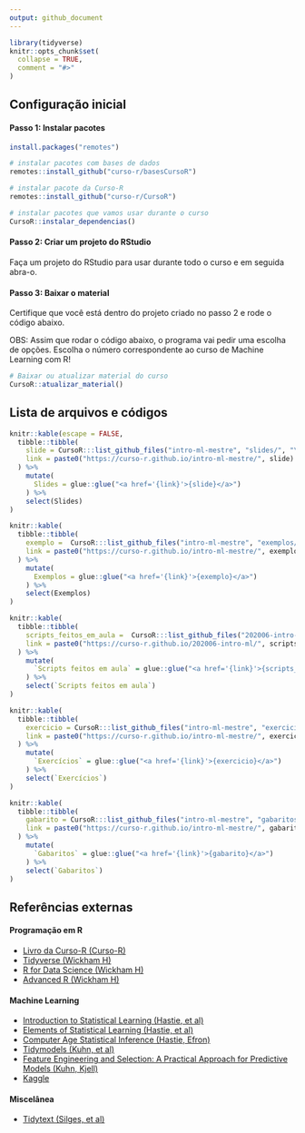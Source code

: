 ```yaml
---
output: github_document
---
```


<!-- README.md is generated from README.Rmd. Please edit that file -->

```r
library(tidyverse)
knitr::opts_chunk$set(
  collapse = TRUE,
  comment = "#>"
)
```

## Configuração inicial


#### Passo 1: Instalar pacotes

```r
install.packages("remotes")

# instalar pacotes com bases de dados
remotes::install_github("curso-r/basesCursoR")

# instalar pacote da Curso-R
remotes::install_github("curso-r/CursoR")

# instalar pacotes que vamos usar durante o curso
CursoR::instalar_dependencias()
```

#### Passo 2: Criar um projeto do RStudio

Faça um projeto do RStudio para usar durante todo o curso e em seguida abra-o.

#### Passo 3: Baixar o material

Certifique que você está dentro do projeto criado no passo 2 e rode o código abaixo.

OBS: Assim que rodar o código abaixo, o programa vai pedir uma escolha de opções.
Escolha o número correspondente ao curso de Machine Learning com R!

```r
# Baixar ou atualizar material do curso
CursoR::atualizar_material()
```


## Lista de arquivos e códigos

```r
knitr::kable(escape = FALSE,
  tibble::tibble(
    slide = CursoR:::list_github_files("intro-ml-mestre", "slides/", "\\.html"),
    link = paste0("https://curso-r.github.io/intro-ml-mestre/", slide)
  ) %>%
    mutate(
      Slides = glue::glue("<a href='{link}'>{slide}</a>")
    ) %>% 
    select(Slides)
)
```

```r
knitr::kable(
  tibble::tibble(
    exemplo =  CursoR:::list_github_files("intro-ml-mestre", "exemplos/", "\\.R"),
    link = paste0("https://curso-r.github.io/intro-ml-mestre/", exemplo)
  ) %>%
    mutate(
      Exemplos = glue::glue("<a href='{link}'>{exemplo}</a>")
    ) %>% 
    select(Exemplos)
)
```

```r
knitr::kable(
  tibble::tibble(
    scripts_feitos_em_aula =  CursoR:::list_github_files("202006-intro-ml", "scripts_feitos_em_aula/", "\\.R"),
    link = paste0("https://curso-r.github.io/202006-intro-ml/", scripts_feitos_em_aula)
  ) %>%
    mutate(
      `Scripts feitos em aula` = glue::glue("<a href='{link}'>{scripts_feitos_em_aula}</a>")
    ) %>% 
    select(`Scripts feitos em aula`)
)
```

```r
knitr::kable(
  tibble::tibble(
    exercicio = CursoR:::list_github_files("intro-ml-mestre", "exercicios/", "\\.R"),
    link = paste0("https://curso-r.github.io/intro-ml-mestre/", exercicio)
  ) %>%
    mutate(
      `Exercícios` = glue::glue("<a href='{link}'>{exercicio}</a>")
    ) %>% 
    select(`Exercícios`)
)
```

```r
knitr::kable(
  tibble::tibble(
    gabarito = CursoR:::list_github_files("intro-ml-mestre", "gabaritos/", "\\.R"),
    link = paste0("https://curso-r.github.io/intro-ml-mestre/", gabarito)
  ) %>%
    mutate(
      `Gabaritos` = glue::glue("<a href='{link}'>{gabarito}</a>")
    ) %>% 
    select(`Gabaritos`)
)
```

## Referências externas

#### Programação em R

- [Livro da Curso-R (Curso-R)](https://livro.curso-r.com/)
- [Tidyverse (Wickham H)](https://www.tidyverse.org/)
- [R for Data Science (Wickham H)](https://r4ds.had.co.nz/)
- [Advanced R (Wickham H)](https://adv-r.hadley.nz/)

#### Machine Learning

- [Introduction to Statistical Learning (Hastie, et al)](http://faculty.marshall.usc.edu/gareth-james/ISL/ISLR%20Seventh%20Printing.pdf)
- [Elements of Statistical Learning (Hastie, et al)](https://web.stanford.edu/~hastie/Papers/ESLII.pdf)
- [Computer Age Statistical Inference (Hastie, Efron)](https://web.stanford.edu/~hastie/CASI_files/PDF/casi.pdf)
- [Tidymodels (Kuhn, et al)](https://www.tidymodels.org/)
- [Feature Engineering and Selection: A Practical Approach for Predictive Models (Kuhn, Kjell)](http://www.feat.engineering/)
- [Kaggle](https://www.kaggle.com/)

#### Miscelânea

- [Tidytext (Silges, et al)](https://www.tidytextmining.com/)

